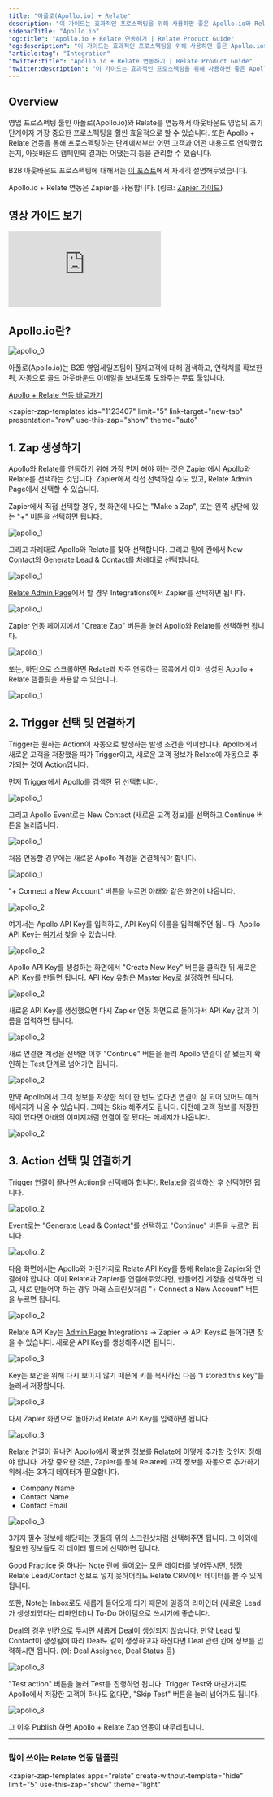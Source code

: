 ```yaml
---
title: "아폴로(Apollo.io) + Relate"
description: "이 가이드는 효과적인 프로스펙팅을 위해 사용하면 좋은 Apollo.io와 Relate을 연동하는 방법에 대해 설명합니다."
sidebarTitle: "Apollo.io"
"og:title": "Apollo.io + Relate 연동하기 | Relate Product Guide"
"og:description": "이 가이드는 효과적인 프로스펙팅을 위해 사용하면 좋은 Apollo.io와 Relate을 연동하는 방법에 대해 설명합니다."
"article:tag": "Integration"
"twitter:title": "Apollo.io + Relate 연동하기 | Relate Product Guide"
"twitter:description": "이 가이드는 효과적인 프로스펙팅을 위해 사용하면 좋은 Apollo.io와 Relate을 연동하는 방법에 대해 설명합니다."
---
```

<script type="module" src="https://cdn.zapier.com/packages/partner-sdk/v0/zapier-elements/zapier-elements.esm.js"></script>
<link rel="stylesheet" href="https://cdn.zapier.com/packages/partner-sdk/v0/zapier-elements/zapier-elements.css"/>


## Overview

영업 프로스펙팅 툴인 아폴로(Apollo.io)와 Relate를 연동해서 아웃바운드 영업의 초기 단계이자 가장 중요한 프로스펙팅을 훨씬 효율적으로 할 수 있습니다. 또한 Apollo + Relate 연동을 통해 프로스펙팅하는 단계에서부터 어떤 고객과 어떤 내용으로 연락했었는지, 아웃바운드 캠페인의 결과는 어땠는지 등을 관리할 수 있습니다. 

B2B 아웃바운드 프로스펙팅에 대해서는 [이 포스트](https://www.relate.kr/blog/how-to-run-an-effective-outbound-sales-process)에서 자세히 설명해두었습니다.

Apollo.io + Relate 연동은 Zapier를 사용합니다. (링크: [Zapier 가이드](/setup/zapier-integration/what-is-zapier))

## 영상 가이드 보기

<div
  style={{
    position: "relative",
    paddingBottom: "69.74664679582713%",
    height: 0,
  }}
>
  <iframe
    src="https://www.loom.com/embed/52efb48849a3462191927bb34f5f8424"
    frameborder="0"
    webkitAllowFullScreen
    mozallowFullScreen
    allowFullScreen
    style={{
      position: "absolute",
      top: 0,
      left: 0,
      width: "100%",
      height: "100%",
    }}
  ></iframe>
</div>


## Apollo.io란?

![apollo_0](/docs/images/integrations/apollo_0.png)

아폴로(Apollo.io)는 B2B 영업세일즈팀이 잠재고객에 대해 검색하고, 연락처를 확보한 뒤, 자동으로 콜드 아웃바운드 이메일을 보내도록 도와주는 무료 툴입니다.

[Apollo + Relate 연동 바로가기](https://zapier.com/app/editor/template/1123407)

<zapier-zap-templates
  ids="1123407"
  limit="5"
  link-target="new-tab"
  presentation="row"
  use-this-zap="show"
  theme="auto"
></zapier-zap-templates>

## 1. Zap 생성하기

Apollo와 Relate를 연동하기 위해 가장 먼저 해야 하는 것은 Zapier에서 Apollo와 Relate를 선택하는 것입니다. Zapier에서 직접 선택하실 수도 있고, Relate Admin Page에서 선택할 수 있습니다. 

Zapier에서 직접 선택할 경우, 첫 화면에 나오는 "Make a Zap", 또는 왼쪽 상단에 있는 "+" 버튼을 선택하면 됩니다. 

![apollo_1](/docs/images/integrations/zapier_main.png)

그리고 차례대로 Apollo와 Relate를 찾아 선택합니다. 그리고 밑에 칸에서 New Contact와 Generate Lead & Contact를 차례대로 선택합니다. 

![apollo_1](/docs/images/integrations/apollo_1.png)

[Relate Admin Page](https://app.relate.so)에서 할 경우 Integrations에서 Zapier를 선택하면 됩니다. 

![apollo_1](/docs/images/integrations/relate_zapier_integration.png)

Zapier 연동 페이지에서 "Create Zap" 버튼을 눌러 Apollo와 Relate를 선택하면 됩니다. 

![apollo_1](/docs/images/integrations/relate_zapier_create.png)

또는, 하단으로 스크롤하면 Relate과 자주 연동하는 목록에서 이미 생성된 Apollo + Relate 템플릿을 사용할 수 있습니다. 

![apollo_1](/docs/images/integrations/relate_zapier_apollo.png)

## 2. Trigger 선택 및 연결하기

Trigger는 원하는 Action이 자동으로 발생하는 발생 조건을 의미합니다. Apollo에서 새로운 고객을 저장했을 때가 Trigger이고, 새로운 고객 정보가 Relate에 자동으로 추가되는 것이 Action입니다. 

먼저 Trigger에서 Apollo를 검색한 뒤 선택합니다. 

![apollo_1](/docs/images/integrations/zapier_apollo_trigger_search.png)

그리고 Apollo Event로는 New Contact (새로운 고객 정보)를 선택하고 Continue 버튼을 눌러줍니다.

![apollo_1](/docs/images/integrations/zapier_apollo_event.png) 

처음 연동할 경우에는 새로운 Apollo 계정을 연결해줘야 합니다. 

![apollo_1](/docs/images/integrations/zapier_apollo_create_account.png)

"+ Connect a New Account" 버튼을 누르면 아래와 같은 화면이 나옵니다. 

![apollo_2](/docs/images/integrations/zapier_apollo_apikey.png)

여기서는 Apollo API Key를 입력하고, API Key의 이름을 입력해주면 됩니다. Apollo API Key는 [여기서](https://developer.apollo.io/keys/) 찾을 수 있습니다. 

![apollo_2](/docs/images/integrations/apollo_create_apikey.png)

Apollo API Key를 생성하는 화면에서 "Create New Key" 버튼을 클릭한 뒤 새로운 API Key를 만들면 됩니다. API Key 유형은 Master Key로 설정하면 됩니다. 

![apollo_2](/docs/images/integrations/apollo_apikey.png)

새로운 API Key를 생성했으면 다시 Zapier 연동 화면으로 돌아가서 API Key 값과 이름을 입력하면 됩니다. 

![apollo_2](/docs/images/integrations/zapier_apollo_apikey2.png)

새로 연결한 계정을 선택한 이후 "Continue" 버튼을 눌러 Apollo 연결이 잘 됐는지 확인하는 Test 단계로 넘어가면 됩니다. 

![apollo_2](/docs/images/integrations/zapier_apollo_connect_account.png)

만약 Apollo에서 고객 정보를 저장한 적이 한 번도 없다면 연결이 잘 되어 있어도 에러 메세지가 나올 수 있습니다. 그때는 Skip 해주셔도 됩니다. 이전에 고객 정보를 저장한 적이 있다면 아래의 이미지처럼 연결이 잘 됐다는 메세지가 나옵니다. 

![apollo_2](/docs/images/integrations/zapier_apollo_test_trigger_successful.png)

## 3. Action 선택 및 연결하기

Trigger 연결이 끝나면 Action을 선택해야 합니다. Relate을 검색하신 후 선택하면 됩니다. 

![apollo_2](/docs/images/integrations/zapier_relate.png)

Event로는 "Generate Lead & Contact"를 선택하고 "Continue" 버튼을 누르면 됩니다. 

![apollo_2](/docs/images/integrations/zapier_relate_action.png)

다음 화면에서는 Apollo와 마찬가지로 Relate API Key를 통해 Relate을 Zapier와 연결해야 합니다. 이미 Relate과 Zapier를 연결해두었다면, 만들어진 계정을 선택하면 되고, 새로 만들어야 하는 경우 아래 스크린샷처럼 "+ Connect a New Account" 버튼을 누르면 됩니다. 

![apollo_2](/docs/images/integrations/zapier_relate_apikey_connect.png)

Relate API Key는 [Admin Page](https://app.relate.so/) Integrations → Zapier → API Keys로 들어가면 찾을 수 있습니다. 새로운 API Key를 생성해주시면 됩니다. 

![apollo_3](/docs/images/integrations/relate_apikey_generate.png)

Key는 보안을 위해 다시 보이지 않기 때문에 키를 복사하신 다음 "I stored this key"를 눌러서 저장합니다.

![apollo_3](/docs/images/integrations/relate_apikey_generate2.png)

다시 Zapier 화면으로 돌아가서 Relate API Key를 입력하면 됩니다. 

![apollo_3](/docs/images/integrations/zapier_relate_api_connect.png)

Relate 연결이 끝나면 Apollo에서 확보한 정보를 Relate에 어떻게 추가할 것인지 정해야 합니다. 가장 중요한 것은, Zapier를 통해 Relate에 고객 정보를 자동으로 추가하기 위해서는 3가지 데이터가 필요합니다. 
- Company Name
- Contact Name
- Contact Email

![apollo_3](/docs/images/integrations/zapier_relate_action_setups.png)

3가지 필수 정보에 해당하는 것들의 위의 스크린샷처럼 선택해주면 됩니다. 그 이외에 필요한 정보들도 각 데이터 필드에 선택하면 됩니다. 

Good Practice 중 하나는 Note 란에 들어오는 모든 데이터를 넣어두시면, 당장 Relate Lead/Contact 정보로 넣지 못하더라도 Relate CRM에서 데이터를 볼 수 있게 됩니다.

또한, Note는 Inbox로도 새롭게 들어오게 되기 때문에 일종의 리마인더 (새로운 Lead가 생성되었다는 리마인더)나 To-Do 아이템으로 쓰시기에 좋습니다.

Deal의 경우 빈칸으로 두시면 새롭게 Deal이 생성되지 않습니다. 만약 Lead 및 Contact이 생성됨에 따라 Deal도 같이 생성하고자 하신다면 Deal 관련 칸에 정보를 입력하시면 됩니다. (예: Deal Assignee, Deal Status 등)

![apollo_8](/docs/images/integrations/zapier_relate_action_setups2.png)

"Test action" 버튼을 눌러 Test를 진행하면 됩니다. Trigger Test와 마찬가지로 Apollo에서 저장한 고객이 하나도 없다면, "Skip Test" 버튼을 눌러 넘어가도 됩니다. 

![apollo_8](/docs/images/integrations/apollo_8.png)

그 이후 Publish 하면 Apollo + Relate Zap 연동이 마무리됩니다.

---

### 많이 쓰이는 Relate 연동 템플릿

<zapier-zap-templates
  apps="relate"
  create-without-template="hide"
  limit="5"
  use-this-zap="show"
  theme="light"
></zapier-zap-templates>